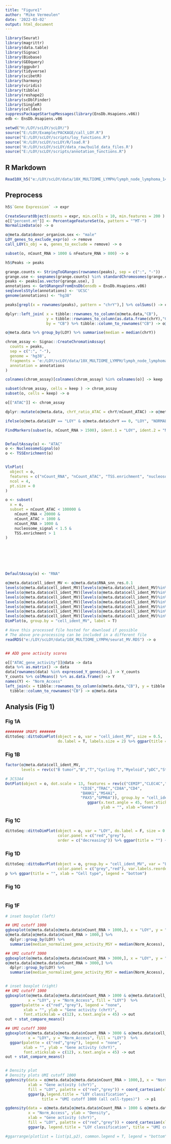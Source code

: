```yaml
---
title: "Figure1"
author: "Mike Vermeulen"
date: '2022-03-02'
output: html_document
---
```


```r
library(Seurat)
library(magrittr)
library(data.table)
library(Signac)
library(Biobase)
library(GEOquery)
library(ggpubr)
library(tidyverse)
library(scibetR)
library(harmony)
library(viridis)
library(tibble)
library(reshape2)
library(scDblFinder)
library(SingleR)
library(celldex)
suppressPackageStartupMessages(library(EnsDb.Hsapiens.v86))
edb <- EnsDb.Hsapiens.v86

setwd("H:/LOY/scLOY/scLOY/")
source("E:/LOY/Example/PACKAGE/call_LOY.R")
source("E:/LOY/scLOY/scripts/loy_functions.R")
source('H:/LOY/scLOY/scLOY/R/load.R')
source('H:/LOY/scLOY/scLOY/data_raw/build_data_files.R')
source("E:/LOY/scLOY/scripts/annotation_functions.R")
```

## R Markdown

```r

Read10X_h5("e:/LOY/scLOY/data/10X_MULTIOME_LYMPH/lymph_node_lymphoma_14k_filtered_feature_bc_matrix.h5") -> h5

```

## Preprocess

```r
h5$`Gene Expression` -> expr

CreateSeuratObject(counts = expr, min.cells = 10, min.features = 200 ) -> o
o[["percent.mt"]] <- PercentageFeatureSet(o, pattern = "^MT-")
NormalizeData(o) -> o

o@meta.data$donor_organism.sex <- "male"
LOY_genes_to_exclude_expr(o) -> remove
call_LOY(s_obj = o, genes_to_exclude = remove) -> o

subset(o, nCount_RNA > 1000 & nFeature_RNA > 800) -> o

h5$Peaks -> peaks

grange.counts <- StringToGRanges(rownames(peaks), sep = c(":", "-"))
grange.use <- seqnames(grange.counts) %in% standardChromosomes(grange.counts)
peaks <- peaks[as.vector(grange.use), ]
annotations <- GetGRangesFromEnsDb(ensdb = EnsDb.Hsapiens.v86)
seqlevelsStyle(annotations) <- 'UCSC'
genome(annotations) <- "hg38"

peaks[grepl(x = rownames(peaks), pattern = "chrY"),] %>% colSums() -> chrY

dplyr::left_join( x = tibble::rownames_to_column(o@meta.data,"CB"),
                  y = tibble::rownames_to_column(as.data.frame(chrY),"CB") ,
                  by = "CB") %>% tibble::column_to_rownames("CB") -> o@meta.data

o@meta.data %>% group_by(LOY) %>% summarise(median = median(chrY))

chrom_assay <- Signac::CreateChromatinAssay(
  counts = peaks,
  sep = c(":", "-"),
  genome = 'hg38',
  fragments = 'e:/LOY/scLOY/data/10X_MULTIOME_LYMPH/lymph_node_lymphoma_14k_atac_fragments.tsv.gz',
  annotation = annotations
)

colnames(chrom_assay)[colnames(chrom_assay) %in% colnames(o)] -> keep

subset(chrom_assay, cells = keep ) -> chrom_assay
subset(o, cells = keep) -> o

o[["ATAC"]] <- chrom_assay

dplyr::mutate(o@meta.data, chrY_ratio_ATAC = chrY/nCount_ATAC) -> o@meta.data

ifelse(o@meta.data$LOY == "LOY" & o@meta.data$chrY == 0, "LOY", "NORMAL") -> o@meta.data$multimodal_LOY

FindMarkers(subset(o, nCount_RNA > 1500), ident.1 = "LOY", ident.2 = "NORMAL", group.by = "multimodal_LOY")


DefaultAssay(o) <- "ATAC"
o <- NucleosomeSignal(o)
o <- TSSEnrichment(o)


VlnPlot(
  object = o,
  features = c("nCount_RNA", "nCount_ATAC", "TSS.enrichment", "nucleosome_signal"),
  ncol = 4,
  pt.size = 0
)

o <- subset(
  x = o,
  subset = nCount_ATAC < 100000 &
    nCount_RNA < 20000 &
    nCount_ATAC > 1000 &
    nCount_RNA > 1000 &
    nucleosome_signal < 1.5 &
    TSS.enrichment > 1
)







DefaultAssay(o) <- "RNA"

o@meta.data$cell_ident_MV <- o@meta.data$RNA_snn_res.0.1
levels(o@meta.data$cell_ident_MV)[levels(o@meta.data$cell_ident_MV)%in%c(2)] <- "Myeloid"
levels(o@meta.data$cell_ident_MV)[levels(o@meta.data$cell_ident_MV)%in%c(1)] <- "B tumor"
levels(o@meta.data$cell_ident_MV)[levels(o@meta.data$cell_ident_MV)%in%c(6)] <- "pDC"
levels(o@meta.data$cell_ident_MV)[levels(o@meta.data$cell_ident_MV)%in%c(5)] <- "Stromal"
levels(o@meta.data$cell_ident_MV)[levels(o@meta.data$cell_ident_MV)%in%c(3)] <- "Cycling T"
levels(o@meta.data$cell_ident_MV)[levels(o@meta.data$cell_ident_MV)%in%c(0)] <- "T"
levels(o@meta.data$cell_ident_MV)[levels(o@meta.data$cell_ident_MV)%in%c(4)] <- "B"
DimPlot(o, group.by = "cell_ident_MV", label = T)

```

```r
# Have this processed file hosted for download if possible
# The above pre-processing can be included in a different file
readRDS("e:/LOY/scLOY/data/10X_MULTIOME_LYMPH/seurat_MV.RDS") -> o


## ADD gene activity scores

o[["ATAC_gene_activity"]]@data -> data
data %>% as.matrix() -> data
data[rownames(data) %in% expressed_Y_genes(o),] -> Y_counts
Y_counts %>% colMeans() %>% as.data.frame() -> Y
names(Y) <- "Norm_Access"
left_join(x = tibble::rownames_to_column(o@meta.data,"CB"), y = tibble::rownames_to_column(Y,"CB"), by = "CB" ) %>%
  tibble::column_to_rownames("CB") -> o@meta.data
```


## Analysis (Fig 1)

### Fig 1A

```r

######## UMAPS #######
dittoSeq::dittoDimPlot(object = o, var = "cell_ident_MV", size = 0.5,
                       do.label = T, labels.size = 2) %>% ggpar(title = "") + Seurat::NoAxes()

```


### Fig 1B
```r


factor(o@meta.data$cell_ident_MV,
       levels = rev(c("B tumor","B","T","Cycling T","Myeloid","pDC","Stromal"))) -> o@meta.data$cell_ident_MV

# 3C53A4
DotPlot(object = o, dot.scale = 13, features = rev(c("CEMIP","CLEC4C","CD14","CD163","MKI67",
                                 "CD3E","TRAC","CD8A","CD4",
                                 "BANK1","MS4A1",
                                 "PAX5","GPM6A")), group.by = "cell_ident_MV", cols = c("white","#3C53A4")) %>%
                                    ggpar(x.text.angle = 45, font.xtickslab = c(12,"bold"), 
                                          ylab = "", xlab ="Genes") 

```


### Fig 1C

```r

dittoSeq::dittoDimPlot(object = o, var = "LOY", do.label = F, size = 0.4,
                       color.panel = c("red","grey"),
                       order = c("decreasing")) %>% ggpar(title = "") + NoAxes() 

```


### Fig 1D

```r

dittoSeq::dittoBarPlot(object = o, group.by = "cell_ident_MV", var = "LOY",
                       color.panel = c("grey","red"), var.labels.reorder = c(2,1)) -> p
p %>% ggpar(title = "", xlab = "Cell type", legend = "bottom") 

```


### Fig 1G

```r


```



### Fig 1F
```r

# inset boxplot (left)

## UMI cutoff 1000
ggboxplot(o@meta.data[o@meta.data$nCount_RNA > 1000,], x = "LOY", y = "Norm_Access") + stat_compare_means()
o@meta.data[o@meta.data$nCount_RNA > 1000,] %>% 
  dplyr::group_by(LOY) %>% 
  summarise(median_normalized_gene_activity_MSY = median(Norm_Access), n = dplyr::n())

## UMI cutoff 3000
ggboxplot(o@meta.data[o@meta.data$nCount_RNA > 3000,], x = "LOY", y = "Norm_Access") + stat_compare_means()
o@meta.data[o@meta.data$nCount_RNA > 3000,] %>% 
  dplyr::group_by(LOY) %>% 
  summarise(median_normalized_gene_activity_MSY = median(Norm_Access), n = dplyr::n())


# inset boxplot (right)
## UMI cutoff 1000
ggboxplot(o@meta.data[o@meta.data$nCount_RNA > 1000 & o@meta.data$cell_ident_MV=="B tumor",],
          x = "LOY", y = "Norm_Access", fill = "LOY")  %>%
  ggpar(palette = c("red","grey"), legend = "none",
        xlab = "", ylab = "Gene activity (chrY)",
        font.xtickslab = c(12), x.text.angle = 45) -> out
out + stat_compare_means()

## UMI cutoff 3000
ggboxplot(o@meta.data[o@meta.data$nCount_RNA > 3000 & o@meta.data$cell_ident_MV=="B tumor",],
          x = "LOY", y = "Norm_Access", fill = "LOY")  %>%
  ggpar(palette = c("red","grey"), legend = "none",
        xlab = "", ylab = "Gene activity (chrY)",
        font.xtickslab = c(12), x.text.angle = 45) -> out
out + stat_compare_means()


# Density plot
# Density plots UMI cutoff 1000
ggdensity(data = o@meta.data[o@meta.data$nCount_RNA > 1000,], x = "Norm_Access", ylab = "Density",
          xlab = "Gene activity (chrY)",
          fill = "LOY", palette = c("red","grey")) + coord_cartesian(xlim = c(0,0.2)) -> p 
          ggpar(p,legend.title = "LOY classification",
                title = "UMI cutoff 1000 (all cell-types)")  -> p1

ggdensity(data = o@meta.data[o@meta.data$nCount_RNA > 1000 & o@meta.data$cell_ident_MV=="B tumor",],
          x = "Norm_Access", ylab = "Density", 
          xlab = "Gene activity (chrY)",
          fill = "LOY", palette = c("red","grey")) + coord_cartesian(xlim = c(0,0.2)) -> p; 
          ggpar(p, legend.title = "LOY classification", title = "UMI cutoff 1000 (B tumor only)")  -> p2

#ggarrange(plotlist = list(p1,p2), common.legend = T, legend = "bottom") 


```

